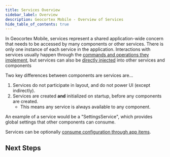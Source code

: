 ```yaml
---
title: Services Overview
sidebar_label: Overview
description: Geocortex Mobile - Overview of Services
hide_table_of_contents: true
---
```



In Geocortex Mobile, services represent a shared application-wide concern that needs to be accessed by many components or other services. There is only one instance of each service in the application. Interactions with services usually happen through the [commands and operations they implement](sdk-commands-operations.mdx#implementing-commands-and-operations), but services can also be [directly injected](sdk-dependency-injection.mdx) into other services and components

Two key differences between components are services are...

1. Services do not participate in layout, and do not power UI (except indirectly).
1. Services are created **and** initialized on startup, before any components are created.
    - This means any service is always available to any component.

An example of a service would be a "SettingsService", which provides global settings that other components can consume.

Services can be optionally [consume configuration through app items](sdk-service-reference.mdx#configuration-models).

## Next Steps

<UseCaseContainer>
    <UseCaseCard
        title="Create a Service"
        description="Learn how to create a basic service"
        link="sdk-create-service"
    />
    <UseCaseCard
        title="Check out the Service Reference"
        description="Take a deep dive into services in the Geocortex Web SDK"
        link="sdk-service-reference"
    />
</UseCaseContainer>
